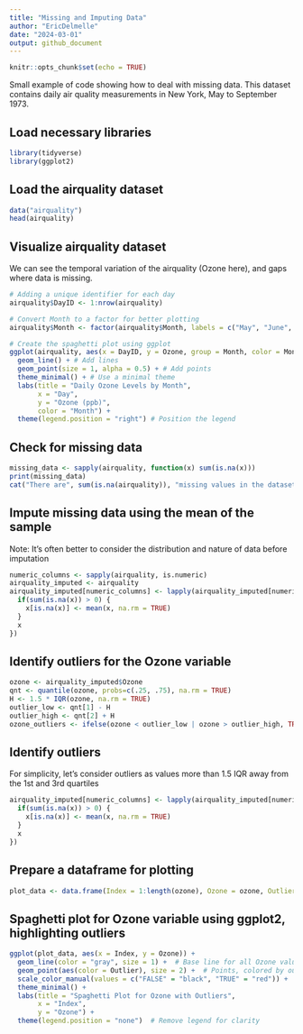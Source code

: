 ```yaml
---
title: "Missing and Imputing Data"
author: "EricDelmelle"
date: "2024-03-01"
output: github_document
---
```


```r
knitr::opts_chunk$set(echo = TRUE)
```

Small example of code showing how to deal with missing data. This dataset contains daily air quality measurements in New York, May to September 1973.


## Load necessary libraries
```r
library(tidyverse)
library(ggplot2)
```

## Load the airquality dataset
```r
data("airquality")
head(airquality)
```

## Visualize airquality dataset
We can see the temporal variation of the airquality (Ozone here), and gaps where data is missing.
```r
# Adding a unique identifier for each day
airquality$DayID <- 1:nrow(airquality)

# Convert Month to a factor for better plotting
airquality$Month <- factor(airquality$Month, labels = c("May", "June", "July", "August", "September"))

# Create the spaghetti plot using ggplot
ggplot(airquality, aes(x = DayID, y = Ozone, group = Month, color = Month)) +
  geom_line() + # Add lines
  geom_point(size = 1, alpha = 0.5) + # Add points
  theme_minimal() + # Use a minimal theme
  labs(title = "Daily Ozone Levels by Month",
       x = "Day",
       y = "Ozone (ppb)",
       color = "Month") +
  theme(legend.position = "right") # Position the legend
```


## Check for missing data
```r
missing_data <- sapply(airquality, function(x) sum(is.na(x)))
print(missing_data)
cat("There are", sum(is.na(airquality)), "missing values in the dataset.\n")
```

## Impute missing data using the mean of the sample
Note: It's often better to consider the distribution and nature of data before imputation
```r
numeric_columns <- sapply(airquality, is.numeric)
airquality_imputed <- airquality
airquality_imputed[numeric_columns] <- lapply(airquality_imputed[numeric_columns], function(x) {
  if(sum(is.na(x)) > 0) {
    x[is.na(x)] <- mean(x, na.rm = TRUE)
  }
  x
})
```

## Identify outliers for the Ozone variable
```r
ozone <- airquality_imputed$Ozone
qnt <- quantile(ozone, probs=c(.25, .75), na.rm = TRUE)
H <- 1.5 * IQR(ozone, na.rm = TRUE)
outlier_low <- qnt[1] - H
outlier_high <- qnt[2] + H
ozone_outliers <- ifelse(ozone < outlier_low | ozone > outlier_high, TRUE, FALSE)
```

## Identify outliers
For simplicity, let's consider outliers as values more than 1.5 IQR away from the 1st and 3rd quartiles
```r
airquality_imputed[numeric_columns] <- lapply(airquality_imputed[numeric_columns], function(x) {
  if(sum(is.na(x)) > 0) {
    x[is.na(x)] <- mean(x, na.rm = TRUE)
  }
  x
})
```

## Prepare a dataframe for plotting
```r
plot_data <- data.frame(Index = 1:length(ozone), Ozone = ozone, Outlier = ozone_outliers)
```


## Spaghetti plot for Ozone variable using ggplot2, highlighting outliers
```r
ggplot(plot_data, aes(x = Index, y = Ozone)) +
  geom_line(color = "gray", size = 1) +  # Base line for all Ozone values
  geom_point(aes(color = Outlier), size = 2) +  # Points, colored by outlier status
  scale_color_manual(values = c("FALSE" = "black", "TRUE" = "red")) +  # Color outliers in red
  theme_minimal() +
  labs(title = "Spaghetti Plot for Ozone with Outliers",
       x = "Index",
       y = "Ozone") +
  theme(legend.position = "none")  # Remove legend for clarity
```
